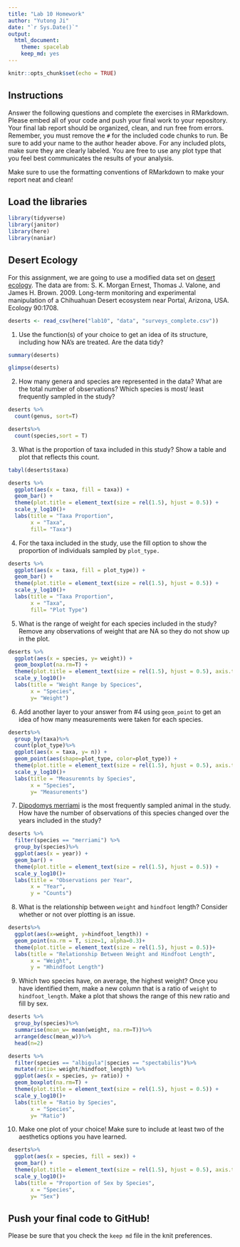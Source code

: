 ```yaml
---
title: "Lab 10 Homework"
author: "Yutong Ji"
date: "`r Sys.Date()`"
output:
  html_document: 
    theme: spacelab
    keep_md: yes
---
```


```r
knitr::opts_chunk$set(echo = TRUE)
```

## Instructions
Answer the following questions and complete the exercises in RMarkdown. Please embed all of your code and push your final work to your repository. Your final lab report should be organized, clean, and run free from errors. Remember, you must remove the `#` for the included code chunks to run. Be sure to add your name to the author header above. For any included plots, make sure they are clearly labeled. You are free to use any plot type that you feel best communicates the results of your analysis.  

Make sure to use the formatting conventions of RMarkdown to make your report neat and clean!  

## Load the libraries
```r
library(tidyverse)
library(janitor)
library(here)
library(naniar)
``` 

## Desert Ecology
For this assignment, we are going to use a modified data set on [desert ecology](http://esapubs.org/archive/ecol/E090/118/). The data are from: S. K. Morgan Ernest, Thomas J. Valone, and James H. Brown. 2009. Long-term monitoring and experimental manipulation of a Chihuahuan Desert ecosystem near Portal, Arizona, USA. Ecology 90:1708.
```r
deserts <- read_csv(here("lab10", "data", "surveys_complete.csv"))
```

1. Use the function(s) of your choice to get an idea of its structure, including how NA's are treated. Are the data tidy?
```r
summary(deserts)
```
```r
glimpse(deserts)
```

2. How many genera and species are represented in the data? What are the total number of observations? Which species is most/ least frequently sampled in the study?
```r
deserts %>% 
  count(genus, sort=T)
```
```r
deserts%>%
  count(species,sort = T)
```

3. What is the proportion of taxa included in this study? Show a table and plot that reflects this count.
```r
tabyl(deserts$taxa)
```
```r
deserts %>%
  ggplot(aes(x = taxa, fill = taxa)) +
  geom_bar() +
  theme(plot.title = element_text(size = rel(1.5), hjust = 0.5)) + 
  scale_y_log10()+
  labs(title = "Taxa Proportion",
       x = "Taxa",
       fill= "Taxa")
```

4. For the taxa included in the study, use the fill option to show the proportion of individuals sampled by `plot_type.`
```r
deserts %>%
  ggplot(aes(x = taxa, fill = plot_type)) +
  geom_bar() +
  theme(plot.title = element_text(size = rel(1.5), hjust = 0.5)) + 
  scale_y_log10()+
  labs(title = "Taxa Proportion",
       x = "Taxa",
       fill= "Plot Type")
```

5. What is the range of weight for each species included in the study? Remove any observations of weight that are NA so they do not show up in the plot.
```r
deserts %>%
  ggplot(aes(x = species, y= weight)) +
  geom_boxplot(na.rm=T) +
  theme(plot.title = element_text(size = rel(1.5), hjust = 0.5), axis.text.x = element_text(angle = 60, hjust = 1)) + 
  scale_y_log10()+
  labs(title = "Weight Range by Specices",
       x = "Species",
       y= "Weight")
```

6. Add another layer to your answer from #4 using `geom_point` to get an idea of how many measurements were taken for each species.
```r
deserts%>%
  group_by(taxa)%>%
  count(plot_type)%>%
  ggplot(aes(x = taxa, y= n)) +
  geom_point(aes(shape=plot_type, color=plot_type)) +
  theme(plot.title = element_text(size = rel(1.5), hjust = 0.5), axis.text.x = element_text(angle = 60, hjust = 1)) + 
  scale_y_log10()+
  labs(title = "Measuremnts by Species",
       x = "Species",
       y= "Measurements")
```

7. [Dipodomys merriami](https://en.wikipedia.org/wiki/Merriam's_kangaroo_rat) is the most frequently sampled animal in the study. How have the number of observations of this species changed over the years included in the study?
```r
deserts %>%
  filter(species == "merriami") %>%
  group_by(species)%>%
  ggplot(aes(x = year)) +
  geom_bar() +
  theme(plot.title = element_text(size = rel(1.5), hjust = 0.5)) + 
  scale_y_log10()+
  labs(title = "Observations per Year",
       x = "Year", 
       y = "Counts")
```

8. What is the relationship between `weight` and `hindfoot` length? Consider whether or not over plotting is an issue.
```r
deserts%>%
  ggplot(aes(x=weight, y=hindfoot_length)) +
  geom_point(na.rm = T, size=1, alpha=0.3)+ 
  theme(plot.title = element_text(size = rel(1.5), hjust = 0.5))+
  labs(title = "Relationship Between Weight and Hindfoot Length",
       x = "Weight", 
       y = "Hhindfoot Length")
```

9. Which two species have, on average, the highest weight? Once you have identified them, make a new column that is a ratio of `weight` to `hindfoot_length`. Make a plot that shows the range of this new ratio and fill by sex.
```r
deserts %>%
  group_by(species)%>%
  summarise(mean_w= mean(weight, na.rm=T))%>%
  arrange(desc(mean_w))%>%
  head(n=2)
```
```r
deserts %>%
  filter(species == "albigula"|species == "spectabilis")%>%
  mutate(ratio= weight/hindfoot_length) %>%
  ggplot(aes(x = species, y= ratio)) +
  geom_boxplot(na.rm=T) +
  theme(plot.title = element_text(size = rel(1.5), hjust = 0.5)) + 
  scale_y_log10()+
  labs(title = "Ratio by Species",
       x = "Species",
       y= "Ratio")
```

10. Make one plot of your choice! Make sure to include at least two of the aesthetics options you have learned.
```r
deserts%>%
  ggplot(aes(x = species, fill = sex)) +
  geom_bar() +
  theme(plot.title = element_text(size = rel(1.5), hjust = 0.5), axis.text.x = element_text(angle = 60, hjust = 1)) + 
  scale_y_log10()+ 
  labs(title = "Proportion of Sex by Species",
       x = "Species",
       y= "Sex")
```

## Push your final code to GitHub!
Please be sure that you check the `keep md` file in the knit preferences. 